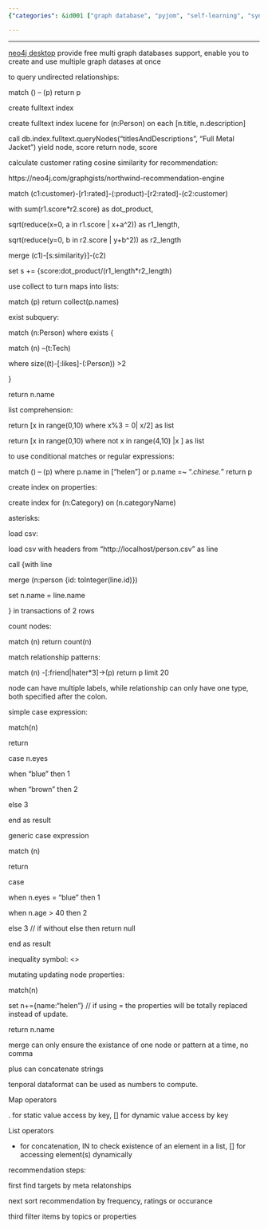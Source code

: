 ```yaml
---
{"categories": &id001 ["graph database", "pyjom", "self-learning", "syntax"], "category": "Neo4j", "date": "2022-06-03 02:05:00", "description": "This article explains the use of Neo4j for indexing, querying relationships, and creating recommendation systems using customer ratings and cosine similarity calculations. The comments provide code examples, update node properties, and cover static/dynamic value access in maps and lists for sorting and filtering items by topics or properties.", "tags": *id001, "title": "Neo4J Learning Notes"}

---
```


------

[neo4j desktop](https://neo4j.com/download) provide free multi graph databases support, enable you to create and use multiple graph datases at once

to query undirected relationships:

match () -- (p) return p

create fulltext index

create fulltext index lucene for (n:Person) on each [n.title, n.description]

call db.index.fulltext.queryNodes("titlesAndDescriptions", "Full Metal Jacket") yield node, score return node, score

calculate customer rating cosine similarity for recommendation:

https://neo4j.com/graphgists/northwind-recommendation-engine

match (c1:customer)-[r1:rated]-(:product)-[r2:rated]-(c2:customer)

with sum(r1.score*r2.score) as dot_product,

sqrt(reduce(x=0, a in r1.score | x+a^2)) as r1_length,

sqrt(reduce(y=0, b in r2.score | y+b^2)) as r2_length

merge (c1)-[s:similarity}]-(c2)

set s +=  {score:dot_product/(r1_length*r2_length)

use collect to turn maps into lists:

match (p) return collect(p.names)

exist subquery:

match (n:Person) where exists {

match (n) --(t:Tech)

where size((t)-[:likes]-(:Person)) >2

}

return n.name

list comprehension:

return [x in range(0,10) where x%3 = 0| x/2] as list

return [x in range(0,10) where not x in range(4,10) |x ] as list

to use conditional matches or regular expressions:

match () -- (p) where p.name in ["helen"] or p.name =~ ".*chinese.*" return p

create index on properties:

create index for (n:Category) on (n.categoryName)

asterisks:

load csv:

load csv with headers from "http://localhost/person.csv" as line

call {with line

merge (n:person {id: toInteger(line.id)})

set n.name = line.name

} in transactions of 2 rows

count nodes:

match (n) return count(n)

match relationship patterns:

match (n) -[:friend|hater*3]->(p) return p limit 20

node can have multiple labels, while relationship can only have one type, both specified after the colon.

simple case expression:

match(n)

return

case n.eyes

when "blue" then 1

when "brown" then 2

else 3

end as result

generic case expression

match (n)

return

case

when n.eyes = "blue" then 1

when n.age > 40 then 2

else 3 // if without else then return null

end as result

inequality symbol: <>

mutating updating node properties:

match(n)

set n+={name:"helen"} // if using = the properties will be totally replaced instead of update.

return n.name

merge can only ensure the existance of one node or pattern at a time, no comma

plus can concatenate strings

tenporal dataformat can be used as numbers to compute.

Map operators

. for static value access by key, [] for dynamic value access by key

List operators

+ for concatenation, IN to check existence of an element in a list, [] for accessing element(s) dynamically

recommendation steps:

first find targets by meta relatonships

next sort recommendation by frequency, ratings or occurance

third filter items by topics or properties

